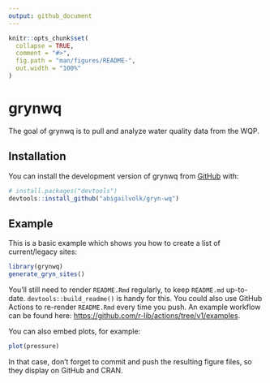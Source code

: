 ```yaml
---
output: github_document
---
```


<!-- README.md is generated from README.Rmd. Please edit that file -->

```r
knitr::opts_chunk$set(
  collapse = TRUE,
  comment = "#>",
  fig.path = "man/figures/README-",
  out.width = "100%"
)
```

# grynwq

<!-- badges: start -->

<!-- badges: end -->

The goal of grynwq is to pull and analyze water quality data from the WQP.

## Installation

You can install the development version of grynwq from [GitHub](https://github.com/) with:

``` r
# install.packages("devtools")
devtools::install_github("abigailvolk/gryn-wq")
```

## Example

This is a basic example which shows you how to create a list of current/legacy sites:

```r
library(grynwq)
generate_gryn_sites()
```


You'll still need to render `README.Rmd` regularly, to keep `README.md` up-to-date. `devtools::build_readme()` is handy for this. You could also use GitHub Actions to re-render `README.Rmd` every time you push. An example workflow can be found here: <https://github.com/r-lib/actions/tree/v1/examples>.

You can also embed plots, for example:

```r
plot(pressure)
```

In that case, don't forget to commit and push the resulting figure files, so they display on GitHub and CRAN.
